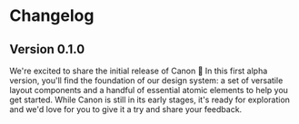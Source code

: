 
# Changelog

<Changelog />

## Version 0.1.0

We're excited to share the initial release of Canon 💚 In this first alpha version,
you'll find the foundation of our design system: a set of versatile layout components
and a handful of essential atomic elements to help you get started. While Canon is
still in its early stages, it's ready for exploration and we'd love for you to give
it a try and share your feedback.
